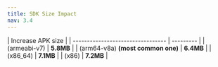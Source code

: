 ```yaml
---
title: SDK Size Impact
nav: 3.4
---
```


| Increase APK size                 |
| --------------------------------- | --------- |
| (armeabi-v7)                      | **5.8MB** |
| (arm64-v8a) **(most common one)** | **6.4MB** |
| (x86_64)                          | **7.1MB** |
| (x86)                             | **7.2MB** |
